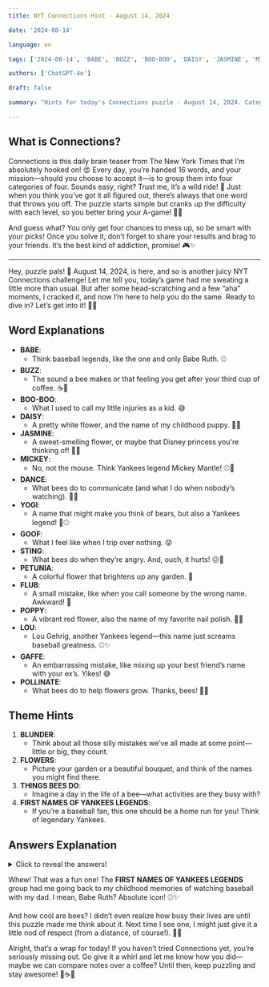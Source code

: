 ```yaml
---
title: NYT Connections Hint - August 14, 2024

date: '2024-08-14'

language: en

tags: ['2024-08-14', 'BABE', 'BUZZ', 'BOO-BOO', 'DAISY', 'JASMINE', 'MICKEY', 'DANCE', 'YOGI', 'GOOF', 'STING', 'PETUNIA', 'FLUB', 'POPPY', 'LOU', 'GAFFE', 'POLLINATE']

authors: ['ChatGPT-4o']

draft: false

summary: "Hints for today's Connections puzzle - August 14, 2024. Categories include YANKEES LEGENDS and FLOWERS..."

---
```


## What is Connections?

Connections is this daily brain teaser from The New York Times that I’m absolutely hooked on! 😍 Every day, you’re handed 16 words, and your mission—should you choose to accept it—is to group them into four categories of four. Sounds easy, right? Trust me, it’s a wild ride! 🚀 Just when you think you’ve got it all figured out, there’s always that one word that throws you off. The puzzle starts simple but cranks up the difficulty with each level, so you better bring your A-game! 🧠💪

And guess what? You only get four chances to mess up, so be smart with your picks! Once you solve it, don’t forget to share your results and brag to your friends. It’s the best kind of addiction, promise! 🎮✨

---

Hey, puzzle pals! 🌟 August 14, 2024, is here, and so is another juicy NYT Connections challenge! Let me tell you, today’s game had me sweating a little more than usual. But after some head-scratching and a few “aha” moments, I cracked it, and now I’m here to help you do the same. Ready to dive in? Let’s get into it! 🧠💥

## Word Explanations

- **BABE**:
  - Think baseball legends, like the one and only Babe Ruth. ⚾
- **BUZZ**:
  - The sound a bee makes or that feeling you get after your third cup of coffee. ☕🐝
- **BOO-BOO**:
  - What I used to call my little injuries as a kid. 😅
- **DAISY**:
  - A pretty white flower, and the name of my childhood puppy. 🌼🐶
- **JASMINE**:
  - A sweet-smelling flower, or maybe that Disney princess you're thinking of! 🌸👸
- **MICKEY**:
  - No, not the mouse. Think Yankees legend Mickey Mantle! ⚾🎩
- **DANCE**:
  - What bees do to communicate (and what I do when nobody’s watching). 💃🐝
- **YOGI**:
  - A name that might make you think of bears, but also a Yankees legend! 🐻⚾
- **GOOF**:
  - What I feel like when I trip over nothing. 😜
- **STING**:
  - What bees do when they’re angry. And, ouch, it hurts! 😖🐝
- **PETUNIA**:
  - A colorful flower that brightens up any garden. 🌸
- **FLUB**:
  - A small mistake, like when you call someone by the wrong name. Awkward! 😬
- **POPPY**:
  - A vibrant red flower, also the name of my favorite nail polish. 💅🌺
- **LOU**:
  - Lou Gehrig, another Yankees legend—this name just screams baseball greatness. ⚾✨
- **GAFFE**:
  - An embarrassing mistake, like mixing up your best friend’s name with your ex’s. Yikes! 😅
- **POLLINATE**:
  - What bees do to help flowers grow. Thanks, bees! 🌸🐝

## Theme Hints

1. **BLUNDER**:
   - Think about all those silly mistakes we’ve all made at some point—little or big, they count.
2. **FLOWERS**:
   - Picture your garden or a beautiful bouquet, and think of the names you might find there.
3. **THINGS BEES DO**:
   - Imagine a day in the life of a bee—what activities are they busy with?
4. **FIRST NAMES OF YANKEES LEGENDS**:
   - If you’re a baseball fan, this one should be a home run for you! Think of legendary Yankees.

## Answers Explanation

<details>
  <summary>Click to reveal the answers!</summary>

- **BLUNDER**: BOO-BOO, FLUB, GAFFE, GOOF
  - All these words are different ways to say “oops, I messed up!” Whether it’s a little boo-boo or a big gaffe, it’s all about those blunders. 🤦‍♀️
  
- **FLOWERS**: DAISY, JASMINE, PETUNIA, POPPY
  - These are the lovely flowers you might find in a garden or at the local florist. 🌷🌼
  
- **THINGS BEES DO**: BUZZ, DANCE, POLLINATE, STING
  - A day in the life of a bee—buzzing around, doing their little waggle dance, pollinating flowers, and, when they’re in a mood, stinging someone. 🐝💃
  
- **FIRST NAMES OF YANKEES LEGENDS**: BABE, LOU, MICKEY, YOGI
  - These names are baseball royalty! We’re talking about Babe Ruth, Lou Gehrig, Mickey Mantle, and Yogi Berra—legends of the New York Yankees. ⚾👑

</details>

Whew! That was a fun one! The **FIRST NAMES OF YANKEES LEGENDS** group had me going back to my childhood memories of watching baseball with my dad. I mean, Babe Ruth? Absolute icon! ⚾✨

And how cool are bees? I didn’t even realize how busy their lives are until this puzzle made me think about it. Next time I see one, I might just give it a little nod of respect (from a distance, of course!). 🐝😅

Alright, that’s a wrap for today! If you haven’t tried Connections yet, you’re seriously missing out. Go give it a whirl and let me know how you did—maybe we can compare notes over a coffee? Until then, keep puzzling and stay awesome! 🧩☕✨